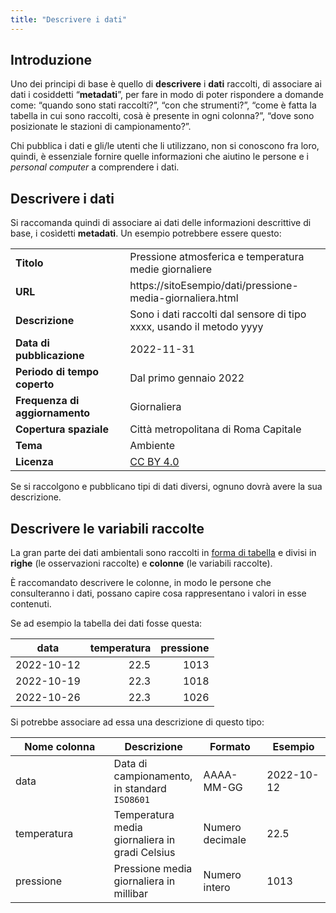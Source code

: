```yaml
---
title: "Descrivere i dati"
---
```


## Introduzione

Uno dei principi di base è quello di **descrivere** i **dati** raccolti, di associare ai dati i cosiddetti "**metadati**", per fare in modo di poter rispondere a domande come: "quando sono stati raccolti?", "con che strumenti?", "come è fatta la tabella in cui sono raccolti, cosà è presente in ogni colonna?", "dove sono posizionate le stazioni di campionamento?".

Chi pubblica i dati e gli/le utenti che li utilizzano, non si conoscono fra loro, quindi, è essenziale fornire quelle informazioni che aiutino le persone e i *personal computer* a comprendere i dati.

## Descrivere i dati

Si raccomanda quindi di associare ai dati delle informazioni descrittive di base, i cosìdetti **metadati**. Un esempio potrebbere essere questo:

|                                |                                                        |
|--------------------------------|--------------------------------------------------------|
| **Titolo**                     | Pressione atmosferica e temperatura medie giornaliere  |
| **URL**                        | https://sitoEsempio/dati/pressione-media-giornaliera.html           |
| **Descrizione**                | Sono i dati raccolti dal sensore di tipo xxxx, usando il metodo yyyy                                                       |
| **Data di pubblicazione**      | 2022-11-31                                             |
| **Periodo di tempo coperto**   | Dal primo gennaio 2022                                     |
| **Frequenza di aggiornamento** | Giornaliera                                                |
| **Copertura spaziale**         | Città metropolitana di Roma Capitale                   |
| **Tema**                       | Ambiente                                               |
| **Licenza**                    | [CC BY 4.0](https://creativecommons.org/licenses/by/4.0/deed.it)                                               |

Se si raccolgono e pubblicano tipi di dati diversi, ognuno dovrà avere la sua descrizione.

## Descrivere le variabili raccolte

La gran parte dei dati ambientali sono raccolti in [forma di tabella](forma.qmd) e divisi in **righe** (le osservazioni raccolte) e **colonne** (le variabili raccolte).

È raccomandato descrivere le colonne, in modo le persone che consulteranno i dati, possano capire cosa rappresentano i valori in esse contenuti.

Se ad esempio la tabella dei dati fosse questa:

|data      |temperatura|pressione|
|----------|-----------:|---------:|
|2022-10-12|22.5       |1013     |
|2022-10-19|22.3       |1018     |
|2022-10-26|22.3       |1026     |


Si potrebbe associare ad essa una descrizione di questo tipo:

| Nome colonna | Descrizione | Formato | Esempio |
|--------------|-------------|---------|---------|
| data         | Data di campionamento, in standard `ISO8601` | AAAA-MM-GG | 2022-10-12 |
| temperatura  | Temperatura media giornaliera in gradi Celsius | Numero decimale | 22.5 |
| pressione    | Pressione media giornaliera in millibar | Numero intero | 1013 |
